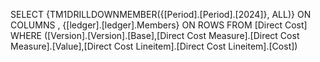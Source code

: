 SELECT {TM1DRILLDOWNMEMBER({[Period].[Period].[2024]}, ALL)} ON COLUMNS , {[ledger].[ledger].Members} ON ROWS FROM [Direct Cost] WHERE ([Version].[Version].[Base],[Direct Cost Measure].[Direct Cost Measure].[Value],[Direct Cost Lineitem].[Direct Cost Lineitem].[Cost])